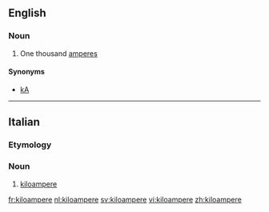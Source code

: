 ==English==

===Noun===
{{en-noun}}

# One thousand [[ampere]]s

====Synonyms====
* [[kA]]

----

==Italian==

===Etymology===
{{prefix|kilo|ampere|lang=it}}

===Noun===
{{head|it|noun|g=m|invariable}}

# [[#English|kiloampere]]

[[fr:kiloampere]]
[[nl:kiloampere]]
[[sv:kiloampere]]
[[vi:kiloampere]]
[[zh:kiloampere]]